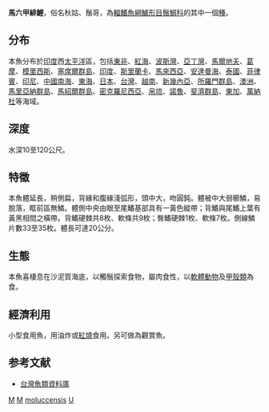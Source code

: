 {{Speciesbox 
| taxon = Upeneus moluccensis
| status = NE
| status_system = IUCN3.1
| authority =  [[Bleeker|Bleeker]], 1855
| synonyms = *''Upeneoides moluccensis''<br /><small>Bleeker, 1855</small>
*''Upeneoides fasciolatus''<br /><small>Bleeker, 1855</small>
}}
'''馬六甲緋鯉'''，俗名秋姑、鬚哥，為[[輻鰭魚綱|輻鰭魚綱]][[鱸形目|鱸形目]][[鬚鯛科|鬚鯛科]]的其中一個[[種|種]]。

==分布==
本魚分布於[[印度|印度]]西[[太平洋|太平洋]]區，包括[[東非|東非]]、[[紅海|紅海]]、[[波斯灣|波斯灣]]、[[亞丁灣|亞丁灣]]、[[馬爾地夫|馬爾地夫]]、[[葛摩|葛摩]]、[[模里西斯|模里西斯]]、[[塞席爾群島|塞席爾群島]]、[[印度|印度]]、[[斯里蘭卡|斯里蘭卡]]、[[馬來西亞|馬來西亞]]、[[安達曼海|安達曼海]]、[[泰國|泰國]]、[[菲律賓|菲律賓]]、[[印尼|印尼]]、[[中國|中國]][[南海|南海]]、[[東海|東海]]、[[日本|日本]]、[[台灣|台灣]]、[[越南|越南]]、[[新幾內亞|新幾內亞]]、[[所羅門群島|所羅門群島]]、[[澳洲|澳洲]]、[[馬里亞納群島|馬里亞納群島]]、[[馬紹爾群島|馬紹爾群島]]、[[密克羅尼西亞|密克羅尼西亞]]、[[帛琉|帛琉]]、[[諾魯|諾魯]]、[[斐濟群島|斐濟群島]]、[[東加|東加]]、[[萬納杜|萬納杜]]等海域。

==深度==
水深10至120公尺。

==特徵==
本魚體延長，稍側扁，背緣和腹緣淺弧形，頭中大，吻圓鈍。體被中大弱櫛鱗，易脫落，眶前區無鱗。體側中央由眼至尾鰭基部具有一黃色縱帶；背鰭與尾鰭上葉有黃黑相間之橫帶。背鰭硬棘共8枚、軟條共9枚；臀鰭硬棘1枚、軟條7枚。側線鱗片數33至35枚。體長可達20公分。

==生態==
本魚喜棲息在沙泥質海底，以觸鬚探索食物，屬肉食性，以[[軟體動物|軟體動物]]及[[甲殼類|甲殼類]]為食。

==經濟利用==
小型食用魚，用油炸或[[紅燒|紅燒]]食用。另可做為觀賞魚。

==参考文献==
*[http://fishdb.sinica.edu.tw/ 台灣魚類資料庫] {{Wayback|url=http://fishdb.sinica.edu.tw/ |date=20160304193340 }}
{{Taxonbar|from=Q2482121}}

[[Category:食用魚|M]]
[[Category:觀賞魚|M]]
[[Category:緋鯉屬|moluccensis]]
[[Category:1855年描述的魚類|U]]